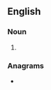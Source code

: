 ==English==

===Noun===
{{head|en|noun plural form}}

# {{plural of|ulan|lang=en}}

===Anagrams===
* {{anagrams|en|Ulsan|aulns|luans|lunas|ulnas}}